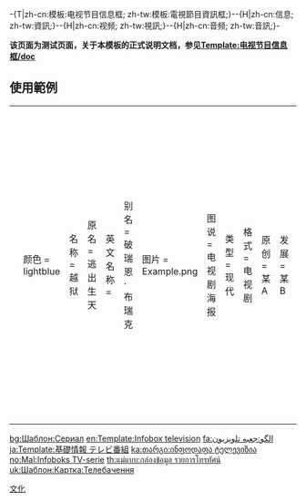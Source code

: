 <includeonly>-{T|zh-cn:模板:电视节目信息框; zh-tw:模板:電視節目資訊框;}-{{esoteric}}</includeonly><noinclude>{{Template_doc_page_viewed_directly}}</noinclude>-{H|zh-cn:信息; zh-tw:資訊;}--{H|zh-cn:视频; zh-tw:視訊;}--{H|zh-cn:音频; zh-tw:音訊;}-
<!-- 請在這條線之下編輯模板的說明文件 -->

'''该页面为测试页面，关于本模板的正式说明文档，参见[[Template:电视节目信息框/doc]]'''
==使用範例==
{{電視節目
| 颜色       = lightblue
| 名称       = 越狱
| 原名       = 逃出生天
| 英文名称   = <!-- prison break（优先于“原名”，空参数BUG解决） -->
| 别名       = 破瑞恩·布瑞克
| 图片       = Example.png
| 图说       = 电视剧海报

| 类型       = 现代
| 格式       = 电视剧
| 原创       = 某A
| 发展       = 某B
| 編劇       = 某C
| 导演       = 某D
| 总导演     = 某ABC
| 助理导演   = 某DEF（BUG已修复）
| 创意总监   = 某GHI
| 主持       = 某E
| 演出       = AAA、BBB、CCC
| 评判       = KKK、OOO
| 配音       = DDD、EEE
| 旁白       = FFF、GGG
| 字幕       = 英文
| 主题曲     = <!-- 歌A -->
| 主题音乐   = 某44（与主题曲合并，且主题曲优先，空参数BUG解决）
| 主题作曲家 = <!-- 某55 -->
| 配乐作曲   = 某某某AAA（新增，与主题作曲家合并，且主题作曲家优先，空参数BUG解决）
| 片头曲     = 歌B
| 作曲       = 某某A
| 填词       = 某某某BBB
| 主唱       = 某某某CCC
| 片尾曲     = 歌C
| 作曲2      = 某某某DDD
| 填词2      = 某某某FFF
| 主唱2      = 某某某GGG
| 插曲       = 歌D
| 标语       = 什么东西
| 国家       = 美国
| 地区       = 还是美国
| 语言       = 英语
| 季数       = <!--好像是5季（空参数BUG解决）-->
| 辑数       = <!--5辑（与季数合并，且季数优先）-->
| 系列数     = 5系列（与季数合并，且季数、辑数优先）
| 集数       = 40(原版)<br />50(湖南版)<br />60(网络版)
| 每集列表   = 越狱角色列表（BUG解决）
| 制作年份   = 2008年（BUG解决）

| 执行制作   = 某某某A
| 共同执行制作 = 某某某Y
| 制作人     = 某某某B
| 监制       = 某某某C
| 副制作人   = 某某某D（参数被删去）
| 制作顾问   = 某1
| 共同制作人 = 某某某Z
| 出品人     = 某某某H
| 故事       = 某2
| 编审       = 某某某F
| 剪辑       = 某某某G
| 外景       = 纽约
| 摄影       = 某88
| 机位       = 不懂
| 每集长度   = 40分钟
| 制作公司   = 二十世纪福克斯

| 集数0      = 30（新增参数）
| 每集长度0  = 40分钟（新增参数）
<!-- | 电视网    = 福克斯（优先于“电视台”和“频道”，空参数BUG解决）
| 电视台    = <!-- 福克斯1（优先于“频道”） -->
| channel      = 福克斯2
| 首播频道  = 
| 视频制式  = 1080p
| 音频制式  = MP3
| 播出国家   = 加拿大2
| 首播地区   = <!-- 加拿大 --><!-- 优先于“首播国家”（空参数BUG解决）-->
| 开始      = 2010年4月1日
| 结束      = 2011年4月1日

| 集数1      = 50（新增参数）
| 每集长度1  = 77分钟（新增参数）
| 电视网1    = BBC（空参数BUG无法修复）
<!-- | 电视台1    = BBC1 -->
| 频道1      = BBC2
| 视频制式1  = 1280p
| 音频制式1  = MP4
| 首播国家1  = 墨西哥2（参数恢复）
| 首播地区1  = <!-- 墨西哥（参数恢复） -->
| 开始1      = 2010年5月1日
| 结束1      = 2011年5月1日 

| 集数2      = 80（新增参数）
| 每集长度2  = 33分钟（新增参数）
<!-- | 电视网2    = 中央电视台（空参数BUG无法修复）
| 电视台2    = 中央电视台1 -->
| 频道2      = 中央电视台2
| 视频制式2  = 888p
| 音频制式2  = WAV
| 首播国家2  = 中国（参数恢复）
| 首播地区2  = <!-- 中国大陆（参数恢复） -->
| 开始2      = 2008年8月1日
| 结束2      = 2008年8月1日

| 晚于       = 越狱0（新增header）
| 早于       = 越狱2
| 相关节目   = 唐宫美人天下

| 中国大陆名称 = 越狱（header BUG解决）
| 台湾名称   = 逃出生天
| 港澳名称   = 破瑞恩·布瑞克
| 马新名称   = ￥%…&

| 官方网站   = http://www.prisonbreak.com<!-- header BUG解决 -->
| 制作网站   = http://www.cctv.com
| imdb_id   = 123456
| tv_com_id = 7890123
}}
{| style="background: transparent;"
|<pre>-{zh;zh-hans;zh-hant;zh-cn;zh-tw|{{電視節目
| 颜色       = lightblue
| 名称       = 越狱
| 原名       = 逃出生天
| 英文名称   = <!-- prison break（优先于“原名”，空参数BUG解决） -->
| 别名       = 破瑞恩·布瑞克
| 图片       = Example.png
| 图说       = 电视剧海报

| 类型       = 现代
| 格式       = 电视剧
| 原创       = 某A
| 发展       = 某B
| 編劇       = 某C
| 导演       = 某D
| 总导演     = 某ABC
| 助理导演   = 某DEF（BUG已修复）
| 创意总监   = 某GHI
| 主持       = 某E
| 演出       = AAA、BBB、CCC
| 评判       = KKK、OOO
| 配音       = DDD、EEE
| 旁白       = FFF、GGG
| 字幕       = 英文
| 主题曲     = <!-- 歌A -->
| 主题音乐   = 某44（与主题曲合并，且主题曲优先，空参数BUG解决）
| 主题作曲家 = <!-- 某55 -->
| 配乐作曲   = 某某某AAA（新增，与主题作曲家合并，且主题作曲家优先，空参数BUG解决）
| 片头曲     = 歌B
| 作曲       = 某某A
| 填词       = 某某某BBB
| 主唱       = 某某某CCC
| 片尾曲     = 歌C
| 作曲2      = 某某某DDD
| 填词2      = 某某某FFF
| 主唱2      = 某某某GGG
| 插曲       = 歌D
| 标语       = 什么东西
| 国家       = 美国
| 地区       = 还是美国
| 语言       = 英语
| 季数       = <!--好像是5季（空参数BUG解决）-->
| 辑数       = <!--5辑（与季数合并，且季数优先）-->
| 系列数     = 5系列（与季数合并，且季数、辑数优先）
| 集数       = 40(原版)<br />50(湖南版)<br />60(网络版)
| 每集列表   = 越狱角色列表（BUG解决）
| 制作年份   = 2008年（BUG解决）

| 执行制作   = 某某某A
| 共同执行制作 = 某某某Y
| 制作人     = 某某某B
| 监制       = 某某某C
| 副制作人   = 某某某D（参数被删去）
| 制作顾问   = 某1
| 共同制作人 = 某某某Z
| 出品人     = 某某某H
| 故事       = 某2
| 编审       = 某某某F
| 剪辑       = 某某某G
| 外景       = 纽约
| 摄影       = 某88
| 机位       = 不懂
| 每集长度   = 40分钟
| 制作公司   = 二十世纪福克斯

| 集数0      = 30（新增参数）
| 每集长度0  = 40分钟（新增参数）
| 电视网    = <!-- 福克斯（优先于“电视台”和“频道”，空参数BUG解决） -->
| 电视台    = <!-- 福克斯1（优先于“频道”） -->
| 频道      = 福克斯2
| 首播频道  = 
| 视频制式  = 1080p
| 音频制式  = MP3
| 首播国家   = 加拿大2
| 首播地区   = <!-- 加拿大 --><!-- 优先于“首播国家”（空参数BUG解决）-->
| 开始      = 2010年4月1日
| 结束      = 2011年4月1日

| 集数1      = 50（新增参数）
| 每集长度1  = 77分钟（新增参数）
| 电视网1    = BBC（空参数BUG无法修复）
<!-- | 电视台1    = BBC1 -->
| 频道1      = BBC2
| 视频制式1  = 1280p
| 音频制式1  = MP4
| 首播国家1  = 墨西哥2（参数恢复）
| 首播地区1  = <!-- 墨西哥（参数恢复） -->
| 开始1      = 2010年5月1日
| 结束1      = 2011年5月1日 

| 集数2      = 80（新增参数）
| 每集长度2  = 33分钟（新增参数）
<!-- | 电视网2    = 中央电视台（空参数BUG无法修复）
| 电视台2    = 中央电视台1 -->
| 频道2      = 中央电视台2
| 视频制式2  = 888p
| 音频制式2  = WAV
| 首播国家2  = 中国（参数恢复）
| 首播地区2  = <!-- 中国大陆（参数恢复） -->
| 开始2      = 2008年8月1日
| 结束2      = 2008年8月1日

| 晚于       = 越狱0（新增header）
| 早于       = 越狱2
| 相关节目   = 唐宫美人天下

| 中国大陆名称 = 越狱（header BUG解决）
| 台湾名称   = 逃出生天
| 港澳名称   = 破瑞恩·布瑞克
| 马新名称   = ￥%…&

| 官方网站   = http://www.prisonbreak.com<!-- header BUG解决 -->
| 制作网站   = http://www.cctv.com
| imdb_id   = 123456
| tv_com_id = 7890123
}}}-</pre>
|}

<includeonly>

[[Category:文化模板|{{PAGENAME}}]]
[[Category:信息框模板|文化]]

[[bg:Шаблон:Сериал]]
[[en:Template:Infobox television]]
[[fa:الگو:جعبه تلویزیون]]
[[ja:Template:基礎情報 テレビ番組]]
[[ka:თარგი:ინფოდაფა ტელევიზია]]
[[no:Mal:Infoboks TV-serie]]
[[th:แม่แบบ:กล่องข้อมูล รายการโทรทัศน์]]
[[uk:Шаблон:Картка:Телебачення]]
</includeonly>